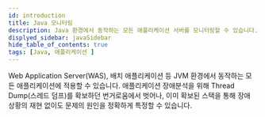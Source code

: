 ```yaml
---
id: introduction
title: Java 모니터링
description: Java 환경에서 동작하는 모든 애플리케이션 서버를 모니터링할 수 있습니다. 이 문서는 Java 모니터링 상품에 대한 소개 페이지입니다.
displyed_sidebar: javaSidebar
hide_table_of_contents: true
tags: [Java, 애플리케이션 ]
---
```


Web Application Server(WAS), 배치 애플리케이션 등 JVM 환경에서 동작하는 모든 애플리케이션에 적용할 수 있습니다. 애플리케이션 장애분석을 위해 Thread Dump(스레드 덤프)를 확보하던 번거로움에서 벗어나, 이미 확보된 스택을 통해 장애 상황의 재현 없이도 문제의 원인을 정확하게 특정할 수 있습니다.


<Apmcommonintro />  